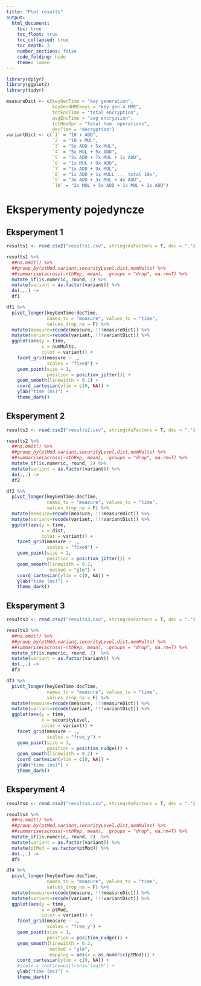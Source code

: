 ---
title: "Plot results"
output:
  html_document:
    toc: true
    toc_float: true
    toc_collapsed: true
    toc_depth: 3
    number_sections: false
    code_folding: hide
    theme: lumen
---

```{r, warning=F, message=F}
library(dplyr)
library(ggplot2)
library(tidyr)
```

```{r}
measureDict <- c(keyGenTime = "key generation",
                 keyGen4HMEkeys = "key gen 4 HME",
                 totEncTime = "total encryption",
                 avgEncTime = "avg encryption",
                 totHomOpr = "total hom. operations",
                 decTime = "decryption")
variantDict <- c(`1` = "10 x ADD",
                 `2` = "10 x MUL",
                 `3` = "5x ADD + 5x MUL",
                 `4` = "5x MUL + 5x ADD",
                 `5` = "2x ADD + 7x MUL + 1x ADD",
                 `6` = "1x MUL + 9x ADD",
                 `7` = "1x ADD + 9x MUL",
                 `8` = "1x ADD + 1x MULL ... total 10x",
                 `9` = "3x ADD + 3x MUL + 4x ADD",
                 `10` = "2x MUL + 5x ADD + 1x MUL + 2x ADD")
```


# Eksperymenty pojedyncze {.tabset .tabset-fade .tabset-pills}

## Eksperyment 1

```{r}
results1 <- read.csv2("results1.csv", stringsAsFactors = T, dec = ".")
```

```{r}
results1 %>%
  ##na.omit() %>% 
  ##group_by(ptMod,variant,securityLevel,dist,numMults) %>% 
  ##summarise(across(-nthRep, mean), .groups = "drop", na.rm=T) %>% 
  mutate_if(is.numeric, round, 2) %>% 
  mutate(variant = as.factor(variant)) %>% 
  do(.,.) ->
  df1
```

```{r fig.height=10, fig.width=10, warning=FALSE, message=FALSE}
df1 %>% 
  pivot_longer(keyGenTime:decTime,
               names_to = "measure", values_to = "time",
               values_drop_na = F) %>% 
  mutate(measure=recode(measure, !!!measureDict)) %>% 
  mutate(variant=recode(variant, !!!variantDict)) %>% 
  ggplot(aes(y = time,
             x = numMults,
             color = variant)) +
    facet_grid(measure ~ .,
               scales = "fixed") +
    geom_point(size = 1,
               position = position_jitter()) +
    geom_smooth(linewidth = 0.2) +
    coord_cartesian(ylim = c(0, NA)) +
    ylab("time (ms)") +
    theme_dark()
```


## Eksperyment 2

```{r}
results2 <- read.csv2("results2.csv", stringsAsFactors = T, dec = ".")
```

```{r}
results2 %>%
  ##na.omit() %>% 
  ##group_by(ptMod,variant,securityLevel,dist,numMults) %>% 
  ##summarise(across(-nthRep, mean), .groups = "drop", na.rm=T) %>% 
  mutate_if(is.numeric, round, 2) %>% 
  mutate(variant = as.factor(variant)) %>% 
  do(.,.) ->
  df2
```

```{r fig.height=10, fig.width=10, warning=FALSE, message=FALSE}
df2 %>% 
  pivot_longer(keyGenTime:decTime,
               names_to = "measure", values_to = "time",
               values_drop_na = F) %>% 
  mutate(measure=recode(measure, !!!measureDict)) %>% 
  mutate(variant=recode(variant, !!!variantDict)) %>% 
  ggplot(aes(y = time,
             x = dist,
             color = variant)) +
    facet_grid(measure ~ .,
               scales = "fixed") +
    geom_point(size = 1,
               position = position_jitter()) +
    geom_smooth(linewidth = 0.2,
                method = "glm") +
    coord_cartesian(ylim = c(0, NA)) +
    ylab("time (ms)") +
    theme_dark()
```


## Eksperyment 3

```{r}
results3 <- read.csv2("results3.csv", stringsAsFactors = T, dec = ".")
```

```{r}
results3 %>%
  ##na.omit() %>% 
  ##group_by(ptMod,variant,securityLevel,dist,numMults) %>% 
  ##summarise(across(-nthRep, mean), .groups = "drop", na.rm=T) %>% 
  mutate_if(is.numeric, round, 2)  %>% 
  mutate(variant = as.factor(variant)) %>% 
  do(.,.) ->
  df3
```

```{r fig.height=10, fig.width=10, warning=FALSE, message=FALSE}
df3 %>% 
  pivot_longer(keyGenTime:decTime,
               names_to = "measure", values_to = "time",
               values_drop_na = F) %>% 
  mutate(measure=recode(measure, !!!measureDict)) %>% 
  mutate(variant=recode(variant, !!!variantDict)) %>% 
  ggplot(aes(y = time,
             x = securityLevel,
             color = variant)) +
    facet_grid(measure ~ .,
               scales = "free_y") +
    geom_point(size = 1,
               position = position_nudge()) +
    geom_smooth(linewidth = 0.2) +
    coord_cartesian(ylim = c(0, NA)) +
    ylab("time (ms)") +
    theme_dark()
```


## Eksperyment 4

```{r}
results4 <- read.csv2("results4.csv", stringsAsFactors = T, dec = ".")
```

```{r}
results4 %>%
  ##na.omit() %>% 
  ##group_by(ptMod,variant,securityLevel,dist,numMults) %>% 
  ##summarise(across(-nthRep, mean), .groups = "drop", na.rm=T) %>% 
  mutate_if(is.numeric, round, 2)  %>% 
  mutate(variant = as.factor(variant)) %>% 
  mutate(ptMod = as.factor(ptMod)) %>% 
  do(.,.) ->
  df4
```

```{r fig.height=10, fig.width=10, warning=FALSE, message=FALSE}
df4 %>% 
  pivot_longer(keyGenTime:decTime,
               names_to = "measure", values_to = "time",
               values_drop_na = F) %>% 
  mutate(measure=recode(measure, !!!measureDict)) %>% 
  mutate(variant=recode(variant, !!!variantDict)) %>% 
  ggplot(aes(y = time,
             x = ptMod,
             color = variant)) +
    facet_grid(measure ~ .,
               scales = "free_y") +
    geom_point(size = 1,
               position = position_nudge()) +
    geom_smooth(linewidth = 0.2,
                method = "glm",
                mapping = aes(x = as.numeric(ptMod))) +
    coord_cartesian(ylim = c(0, NA)) +
    #scale_x_continuous(trans='log10') +
    ylab("time (ms)") +
    theme_dark()
```


